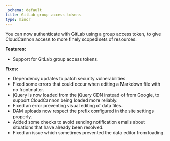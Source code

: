 ```yaml
---
_schema: default
title: GitLab group access tokens
type: minor
---
```

You can now authenticate with GitLab using a group access token, to give CloudCannon access to more finely scoped sets of resources.

**Features:**

* Support for GitLab group access tokens.

**Fixes:**

* Dependency updates to patch security vulnerabilities.
* Fixed some errors that could occur when editing a Markdown file with no frontmatter.
* jQuery is now loaded from the jQuery CDN instead of from Google, to support CloudCannon being loaded more reliably.
* Fixed an error preventing visual editing of data files.
* DAM uploads now respect the prefix configured in the site settings properly.
* Added some checks to avoid sending notification emails about situations that have already been resolved.&nbsp;
* Fixed an issue which sometimes prevented the data editor from loading.